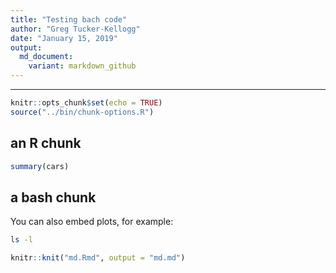 ```yaml
---
title: "Testing bach code"
author: "Greg Tucker-Kellogg"
date: "January 15, 2019"
output:
  md_document:
    variant: markdown_github
---
```

---

```r
knitr::opts_chunk$set(echo = TRUE)
source("../bin/chunk-options.R")
```

## an R chunk


```r
summary(cars)
```

## a bash chunk

You can also embed plots, for example:

```bash
ls -l
```

```r
knitr::knit("md.Rmd", output = "md.md")
```

